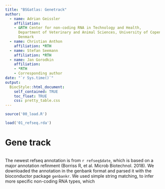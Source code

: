 ```yaml
--- 
title: "BSGatlas: Genetrack"
author:
  - name: Adrian Geissler
    affiliation:
    - &RTH Center for non-coding RNA in Technology and Health,
      Department of Veterinary and Animal Sciences, University of Copenhagen,
      Denmark
  - name: Christian Anthon
    affiliation: *RTH
  - name: Stefan Seemann
    affiliation: *RTH
  - name: Jan Gorodkin
    affiliation:
    - *RTH
    - Corresponding author
date: "`r Sys.time()`"
output:
  BiocStyle::html_document:
    self_contained: TRUE
    toc_float: TRUE
    css: pretty_table.css
---
```



```r
source('00_load.R')

load('01_refseq.rda')
```

# Gene track

```r


```

The newest refseq annotation is from `r refseq$date`,
which is based on a major annotation refinment
(Borriss R, et al. Microb Biotechnol. 2018).
We downloaded the annotation in the genbank format
and parsed it with the bioconductor package `genbankr`.
We used simple string matching, to infer more specific 
non-coding RNA types, which 
